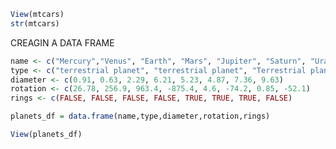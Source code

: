 ```{r}

View(mtcars)
str(mtcars)

```

CREAGIN A DATA FRAME

```{r}
name <- c("Mercury","Venus", "Earth", "Mars", "Jupiter", "Saturn", "Uranus", "Neptune")
type <- c("terrestrial planet", "terrestrial planet", "Terrestrial planet", "Terrestrial planet", "Gas giant", "Gas giant", "Gas giant", "Gas giant")
diameter <- c(0.91, 0.63, 2.29, 6.21, 5.23, 4.87, 7.36, 9.63)
rotation <- c(26.78, 256.9, 963.4, -875.4, 4.6, -74.2, 0.85, -52.1)
rings <- c(FALSE, FALSE, FALSE, FALSE, TRUE, TRUE, TRUE, FALSE)

planets_df = data.frame(name,type,diameter,rotation,rings)

View(planets_df)
```

